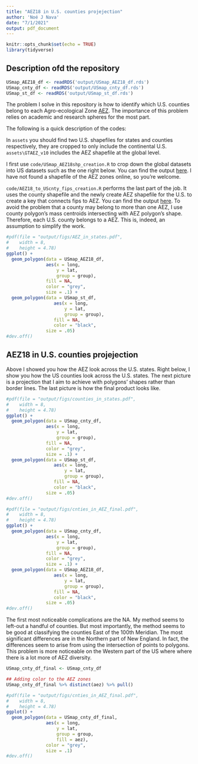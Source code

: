 ```yaml
---
title: "AEZ18 in U.S. counties projejection"
author: 'Noé J Nava'
date: "7/1/2021"
output: pdf_document
---
```


```r
knitr::opts_chunk$set(echo = TRUE)
library(tidyverse)
```

## Description ofd the repository

```r
USmap_AEZ18_df <- readRDS('output/USmap_AEZ18_df.rds')
USmap_cnty_df <- readRDS('output/USmap_cnty_df.rds')
USmap_st_df <- readRDS('output/USmap_st_df.rds')
```

The problem I solve in this repository is how to identify which U.S. counties belong to each Agro-ecological Zone [AEZ](https://www.ifpri.org/publication/agro-ecological-zones-africa). The importance of this problem relies on academic and research spheres for the most part.

The following is a quick description of the codes:

In `assets` you should find two U.S. shapefiles for states and counties respectively, they are cropped to only include the continental U.S. `assets\GTAEZ_v10` includes the AEZ shapefile at the global level.

I first use `code/USmap_AEZ18shp_creation.R` to crop down the global datasets into US datasets such as the one right below. You can find the output [here](output/USmap_AEZ18). I have not found a shapefile of the AEZ zones online, so you're welcome.

`code/AEZ18_to_UScnty_fips_creation.R` performs the last part of the job. It uses the county shapefile and the newly create AEZ shapefile for the U.S. to create a key that connects fips to AEZ. You can find the output [here](output/AEZ18_to_UScnty_fips.csv). To avoid the problem that a county may belong to more than one AEZ, I use county polygon's mass centroids intersecting with AEZ polygon's shape. Therefore, each U.S. county belongs to a AEZ. This is, indeed, an assumption to simplify the work.


```r
#pdf(file = "output/figs/AEZ_in_states.pdf",
#    width = 8,
#    height = 4.78)
ggplot() +
  geom_polygon(data = USmap_AEZ18_df,
               aes(x = long,
                   y = lat,
                   group = group),
               fill = NA,
               color = "grey",
               size = .1) +
  geom_polygon(data = USmap_st_df,
                  aes(x = long,
                      y = lat,
                      group = group),
                  fill = NA,
                  color = "black",
               size = .05)
#dev.off()

```

## AEZ18 in U.S. counties projejection

Above I showed you how the AEZ look across the U.S. states. Right below, I show you how the US counties look across the U.S. states. The next picture is a projection that I aim to achieve with polygons' shapes rather than border lines. The last picture is how the final product looks like. 

```r
#pdf(file = "output/figs/counties_in_states.pdf",
#    width = 8,
#    height = 4.78)
ggplot() +
  geom_polygon(data = USmap_cnty_df,
               aes(x = long,
                   y = lat,
                   group = group),
               fill = NA,
               color = "grey",
               size = .1) +
  geom_polygon(data = USmap_st_df,
                  aes(x = long,
                      y = lat,
                      group = group),
                  fill = NA,
                  color = "black",
               size = .05)
#dev.off()
```


```r
#pdf(file = "output/figs/cnties_in_AEZ_final.pdf",
#    width = 8,
#    height = 4.78)
ggplot() +
  geom_polygon(data = USmap_cnty_df,
               aes(x = long,
                   y = lat,
                   group = group),
               fill = NA,
               color = "grey",
               size = .1) +
  geom_polygon(data = USmap_AEZ18_df,
                  aes(x = long,
                      y = lat,
                      group = group),
                  fill = NA,
                  color = "black",
               size = .05)
#dev.off()
```

The first most noticeable complications are the NA. My method seems to left-out a handful of counties. But most importantly, the method seems to be good at classifying the counties East of the 100th Meridian. The most significant differences are in the Northern part of New England. In fact, the differences seem to arise from using the intersection of points to polygons. This problem is more noticeable on the Western part of the US where where there is a lot more of AEZ diversity.

```r
USmap_cnty_df_final <- USmap_cnty_df

## Adding color to the AEZ zones
USmap_cnty_df_final %>% distinct(aez) %>% pull()

#pdf(file = "output/figs/cnties_in_AEZ_final.pdf",
#    width = 8,
#    height = 4.78)
ggplot() +
  geom_polygon(data = USmap_cnty_df_final,
               aes(x = long,
                   y = lat,
                   group = group,
                   fill = aez),
               color = "grey",
               size = .1)
#dev.off()
```




